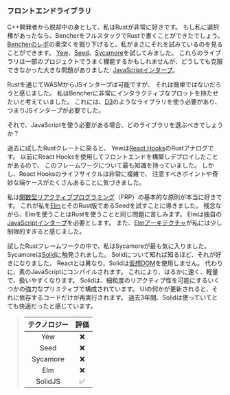 ### フロントエンドライブラリ

C++開発者から脱却中の身として、私はRustが非常に好きです。
もし私に選択権があったなら、BencherをフルスタックでRustで書くことができたでしょう。
[Bencherのレポ][bencher github]の奥深くを掘り下げると、私がまさにそれを試みているのを見ることができます。
[Yew][yew github]、[Seed][seed github]、[Sycamore][sycamore github]を試してみました。
これらのライブラリは一部のプロジェクトでうまく機能するかもしれませんが、どうしても克服できなかった大きな問題がありました: [JavaScriptインタープ][js ffi]。

Rustを通じてWASMからJSインタープは可能ですが、
それは簡単ではないだろうと感じました。
私はBencherに非常にインタラクティブなプロットを持たせたいと考えていました。
これには、[D3][d3 github]のようなライブラリを使う必要があり、つまりJSインタープが必要でした。

それで、JavaScriptを使う必要がある場合、どのライブラリを選ぶべきでしょうか？

過去に試したRustクレートに戻ると、
Yewは[React Hooks][react hooks]のRustアナログです。
以前にReact Hooksを使用してフロントエンドを構築しデプロイしたことがあるので、
このフレームワークについて最も知識を持っていました。
しかし、React Hooksのライフサイクルは非常に複雑で、
注意すべきポイントや奇妙な端ケースがたくさんあることに気づきました。

私は[関数型リアクティブプログラミング][functional reactive programming]（FRP）の基本的な原則が本当に好きです。
これが私を[Elm][elm]とそのRust版であるSeedを試すことに導きました。
残念ながら、Elmを使うことはRustを使うことと同じ問題に苦しみます。
Elmは独自の[JavaScriptインタープ][elm js interop]を必要とします。
また、[Elmアーキテクチャ][the elm architecture]が私には少し制限的すぎると感じました。

試したRustフレームワークの中で、私はSycamoreが最も気に入りました。
Sycamoreは[Solid][solid github]に触発されました。
Solidについて知れば知るほど、それが好きになりました。
Reactとは異なり、Solidは[仮想DOM][react virtual dom]を使用しません。
代わりに、素のJavaScriptにコンパイルされます。
これにより、はるかに速く、軽量で、扱いやすくなります。
Solidは、細粒度のリアクティブ性を可能にするいくつかの強力なプリミティブで構成されています。
UIの何かが更新されると、それに依存するコードだけが再実行されます。
過去3年間、Solidは使っていてとても快適だったと感じています。

> | テクノロジー | 評価 |
> | :--------: | :--: |
> |    Yew     |  ❌   |
> |    Seed    |  ❌   |
> |  Sycamore  |  ❌   |
> |    Elm     |  ❌   |
> |  SolidJS   |  ✅   |

[bencher github]: https://github.com/bencherdev/bencher
[yew github]: https://github.com/yewstack/yew
[seed github]: https://github.com/seed-rs/seed
[sycamore github]: https://github.com/sycamore-rs/sycamore
[js ffi]: https://rustwasm.github.io/docs/book/reference/js-ffi.html
[d3 github]: https://github.com/d3/d3
[react hooks]: https://react.dev/reference/react/hooks
[functional reactive programming]: https://en.wikipedia.org/wiki/Functional_reactive_programming
[elm]: https://elm-lang.org/
[elm js interop]: https://guide.elm-lang.org/interop/
[the elm architecture]: https://guide.elm-lang.org/architecture/
[solid github]: https://github.com/solidjs/solid
[react virtual dom]: https://legacy.reactjs.org/docs/faq-internals.html
